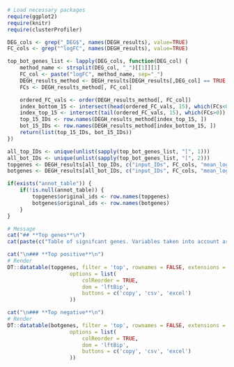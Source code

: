 ```r
# Load necessary packages
require(ggplot2)
require(knitr)
require(clusterProfiler)
```


```r
DEG_cols <- grep("_DEG$", names(DEGH_results), value=TRUE)
FC_cols <- grep("^logFC", names(DEGH_results), value=TRUE)

top_bot_genes_list <- lapply(DEG_cols, function(DEG_col) {
	method_name <- strsplit(DEG_col, "_")[[1]][1]
	FC_col <- paste("logFC", method_name, sep="_")
	DEGH_results_method <- DEGH_results[DEGH_results[,DEG_col] == TRUE,]
	FCs <- DEGH_results_method[, FC_col]

	ordered_FC_vals <- order(DEGH_results_method[, FC_col])
	index_bottom_15 <- intersect(head(ordered_FC_vals, 15), which(FCs<0))
	index_top_15 <- intersect(tail(ordered_FC_vals, 15), which(FCs>0))
	top_15_IDs <- row.names(DEGH_results_method[index_top_15, ])
	bot_15_IDs <- row.names(DEGH_results_method[index_bottom_15, ])
	return(list(top_15_IDs, bot_15_IDs))
})

all_top_IDs <- unique(unlist(sapply(top_bot_genes_list, "[", 1)))
all_bot_IDs <- unique(unlist(sapply(top_bot_genes_list, "[", 2)))
topgenes <- DEGH_results[all_top_IDs, c("input_IDs", FC_cols, "mean_logFCs", "SYMBOL")]
botgenes <- DEGH_results[all_bot_IDs, c("input_IDs", FC_cols, "mean_logFCs", "SYMBOL")]

if(exists("annot_table")) {
    if(!is.null(annot_table)) {
	    topgenes$original_ids <- row.names(topgenes)
	    botgenes$original_ids <- row.names(botgenes)
    }
}

# Message
cat("## **Top genes**\n")
cat(paste(c("Table of signifcant genes. Variables taken into account are being shown into table (except gene symbols/ID). Top of positive (",nrow(topgenes)," items) and negative (",nrow(botgenes)," items) are being shown in two different tables\n"), collapse = ""))
```

```r
cat("\n### **Top positive**\n")
# Render
DT::datatable(topgenes, filter = 'top', rownames = FALSE, extensions = c('Buttons','ColReorder'),
                    options = list(
                    	colReorder = TRUE,
                    	dom = 'lftBip',
                        buttons = c('copy', 'csv', 'excel')
                    ))
```
```r
cat("\n### **Top negative**\n")
# Render
DT::datatable(botgenes, filter = 'top', rownames = FALSE, extensions = c('Buttons','ColReorder'),
                    options = list(
                    	colReorder = TRUE,
                    	dom = 'lftBip',
                        buttons = c('copy', 'csv', 'excel')
                    ))

```

